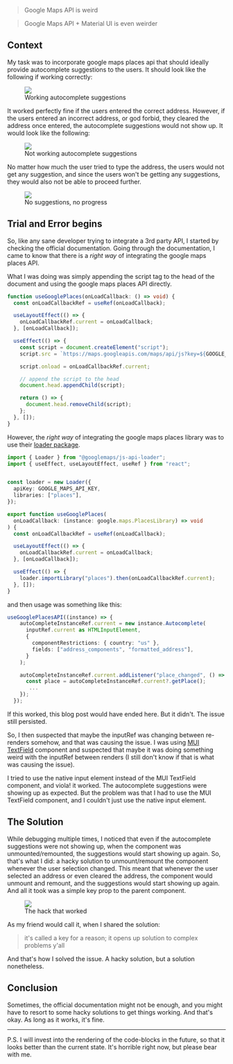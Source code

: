 
> Google Maps API is weird

> Google Maps API + Material UI is even weirder

## Context

My task was to incorporate google maps places api that should ideally provide autocomplete suggestions to the users.
It should look like the following if working correctly:


<figure className="w-full h-full flex flex-col">
  <img src={works} className="w-[30rem] mx-auto" />
  <figCaption className="mx-auto">Working autocomplete suggestions</figCaption>
</figure>


It worked perfectly fine if the users entered the correct address. However, if the users entered an incorrect address,
or god forbid, they cleared the address once entered, the autocomplete suggestions would not show up. It would look like the following:


<figure className="w-full h-full flex flex-col">
  <img src={notWorking} className="w-[30rem] mx-auto" />
  <figCaption className="mx-auto">Not working autocomplete suggestions</figCaption>
</figure>


No matter how much the user tried to type the address, the users would not get any suggestion, and since the users won't be 
getting any suggestions, they would also not be able to proceed further.


<figure className="w-full h-full flex flex-col">
  <img src={notWorking2} className="w-[30rem] mx-auto" />
  <figCaption className="mx-auto">No suggestions, no progress</figCaption>
</figure>

## Trial and Error begins

So, like any sane developer trying to integrate a 3rd party API, I started by checking the official documentation.
Going through the documentation, I came to know that there is a _right way_ of integrating the google maps places API.

What I was doing was simply appending the script tag to the head of the document and using the google maps places API directly.
```typescript
function useGooglePlaces(onLoadCallback: () => void) {
  const onLoadCallbackRef = useRef(onLoadCallback);

  useLayoutEffect(() => {
    onLoadCallbackRef.current = onLoadCallback;
  }, [onLoadCallback]);

  useEffect(() => {
    const script = document.createElement("script");
    script.src = `https://maps.googleapis.com/maps/api/js?key=${GOOGLE_MAPS_API_KEY}&libraries=places`;

    script.onload = onLoadCallbackRef.current;

    // append the script to the head
    document.head.appendChild(script);

    return () => {
      document.head.removeChild(script);
    };
  }, []);
}
```

However, the _right way_ of integrating the google maps places library was to use their [loader package](https://developers.google.com/maps/documentation/javascript/overview#js_api_loader_package).
```typescript
import { Loader } from "@googlemaps/js-api-loader";
import { useEffect, useLayoutEffect, useRef } from "react";


const loader = new Loader({
  apiKey: GOOGLE_MAPS_API_KEY,
  libraries: ["places"],
});

export function useGooglePlaces(
  onLoadCallback: (instance: google.maps.PlacesLibrary) => void
) {
  const onLoadCallbackRef = useRef(onLoadCallback);

  useLayoutEffect(() => {
    onLoadCallbackRef.current = onLoadCallback;
  }, [onLoadCallback]);

  useEffect(() => {
    loader.importLibrary("places").then(onLoadCallbackRef.current);
  }, []);
}
```
and then usage was something like this:
```typescript
useGooglePlacesAPI((instance) => {
    autoCompleteInstanceRef.current = new instance.Autocomplete(
      inputRef.current as HTMLInputElement,
      {
        componentRestrictions: { country: "us" },
        fields: ["address_components", "formatted_address"],
      }
    );

    autoCompleteInstanceRef.current.addListener("place_changed", () => {
      const place = autoCompleteInstanceRef.current?.getPlace();
       ...
    });
  });
```


If this worked, this blog post would have ended here. But it didn't. The issue still persisted.

So, I then suspected that maybe the inputRef was changing between re-renders somehow, and that was causing the issue.
I was using [MUI TextField](https://mui.com/material-ui/react-text-field/) component and suspected that maybe it was doing something 
weird with the inputRef between renders (I still don't know if that is what was causing the issue).

I tried to use the native input element instead of the MUI TextField component, and viola! it worked. The autocomplete suggestions were showing up as expected.
But the problem was that I had to use the MUI TextField component, and I couldn't just use the native input element.

## The Solution
While debugging multiple times, I noticed that even if the autocomplete suggestions were not showing up, when the component was unmounted/remounted, the suggestions
would start showing up again. So, that's what I did: a hacky solution to unmount/remount the component whenever the user selection changed. This meant that whenever
the user selected an address or even cleared the address, the component would unmount and remount, and the suggestions would start showing up again.
And all it took was a simple <span className="text-accent font-bold">key</span> prop to the parent component.
<figure className="w-full h-full flex flex-col">
  <img src={theHack} className="w-[30rem] mx-auto" />
  <figCaption className="mx-auto">The hack that worked</figCaption>
</figure>

As my friend would call it, when I shared the solution:
> it's called a key for a reason; it opens up solution to complex problems y'all

And that's how I solved the issue. A hacky solution, but a solution nonetheless.

## Conclusion
Sometimes, the official documentation might not be enough, and you might have to resort to some hacky solutions to get things working.
And that's okay. As long as it works, it's fine.

---
P.S. I will invest into the rendering of the code-blocks in the future, so that it looks better than the current state. 
It's horrible right now, but please bear with me.
